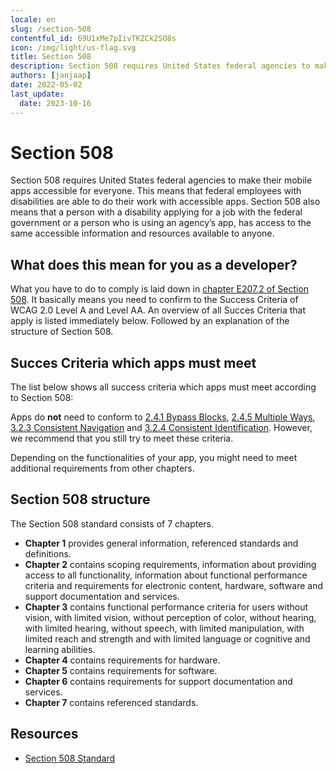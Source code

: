 ```yaml
---
locale: en
slug: /section-508
contentful_id: 69U1xMe7pIivTKZCk2SO8s
icon: /img/light/us-flag.svg
title: Section 508
description: Section 508 requires United States federal agencies to make their apps accessible for everyone.
authors: [janjaap]
date: 2022-05-02
last_update:
  date: 2023-10-16
---
```


# Section 508

Section 508 requires United States federal agencies to make their mobile apps accessible for everyone. This means that federal employees with disabilities are able to do their work with accessible apps. Section 508 also means that a person with a disability applying for a job with the federal government or a person who is using an agency’s app, has access to the same accessible information and resources available to anyone.

## What does this mean for you as a developer?

What you have to do to comply is laid down in [chapter E207.2 of Section 508](https://www.access-board.gov/ict/#E207.2). It basically means you need to confirm to the Success Criteria of WCAG 2.0 Level A and Level AA. An overview of all Succes Criteria that apply is listed immediately below. Followed by an explanation of the structure of Section 508.

## Succes Criteria which apps must meet

The list below shows all success criteria which apps must meet according to Section 508:

<LinkList title="List of requirements for Section 508" isHighlighted={false}>
  <LinkListItem
    url="/en/guidelines/wcag/success-criterion-1-1-1"
    title="Success Criterion 1.1.1 - Non-text Content - Level A"
  />
  <LinkListItem
    url="/en/guidelines/wcag/success-criterion-1-2-1"
    title="Success Criterion 1.2.1 - Audio-only and Video-only (Prerecorded) - Level A"
  />
  <LinkListItem
    url="/en/guidelines/wcag/success-criterion-1-2-2"
    title="Success Criterion 1.2.2 - Captions (Prerecorded) - Level A"
  />
  <LinkListItem
    url="/en/guidelines/wcag/success-criterion-1-2-3"
    title="Success Criterion 1.2.3 - Audio Description or Media Alternative (Prerecorded) - Level A"
  />
  <LinkListItem
    url="/en/guidelines/wcag/success-criterion-1-2-4"
    title="Success Criterion 1.2.4 - Captions (Live) - Level AA"
  />
  <LinkListItem
    url="/en/guidelines/wcag/success-criterion-1-2-5"
    title="Success Criterion 1.2.5 - Audio Description (Prerecorded) - Level AA"
  />
  <LinkListItem
    url="/en/guidelines/wcag/success-criterion-1-3-1"
    title="Success Criterion 1.3.1 - Info and Relationships - Level A"
  />
  <LinkListItem
    url="/en/guidelines/wcag/success-criterion-1-3-2"
    title="Success Criterion 1.3.2 - Meaningful Sequence - Level A"
  />
  <LinkListItem
    url="/en/guidelines/wcag/success-criterion-1-3-3"
    title="Success Criterion 1.3.3 - Sensory Characteristics - Level A"
  />
  <LinkListItem
    url="/en/guidelines/wcag/success-criterion-1-4-1"
    title="Success Criterion 1.4.1 - Use of Color - Level A"
  />
  <LinkListItem
    url="/en/guidelines/wcag/success-criterion-1-4-2"
    title="Success Criterion 1.4.2 - Audio Control - Level A"
  />
  <LinkListItem
    url="/en/guidelines/wcag/success-criterion-1-4-3"
    title="Success Criterion 1.4.3 - Contrast (Minimum) - Level AA"
  />
  <LinkListItem
    url="/en/guidelines/wcag/success-criterion-1-4-4"
    title="Success Criterion - 1.4.4 Resize text - Level AA"
  />
  <LinkListItem
    url="/en/guidelines/wcag/success-criterion-1-4-5"
    title="Success Criterion 1.4.5 - Images of Text - Level AA"
  />
  <LinkListItem
    url="/en/guidelines/wcag/success-criterion-2-1-1"
    title="Success Criterion 2.1.1 - Keyboard - Level A"
  />
  <LinkListItem
    url="/en/guidelines/wcag/success-criterion-2-1-2"
    title="Success Criterion 2.1.2 - No Keyboard Trap - Level A"
  />
  <LinkListItem
    url="/en/guidelines/wcag/success-criterion-2-2-1"
    title="Success Criterion 2.2.1 - Timing Adjustable - Level A"
  />
  <LinkListItem
    url="/en/guidelines/wcag/success-criterion-2-2-2"
    title="Success Criterion 2.2.2 - Pause, Stop, Hide - Level A"
  />
  <LinkListItem
    url="/en/guidelines/wcag/success-criterion-2-3-1"
    title="Success Criterion 2.3.1 - Three Flashes or Below Threshold - Level A"
  />
  <LinkListItem
    url="/en/guidelines/wcag/success-criterion-2-4-2"
    title="Success Criterion 2.4.2 - Page Titled - Level A"
  />
  <LinkListItem
    url="/en/guidelines/wcag/success-criterion-2-4-3"
    title="Success Criterion 2.4.3 - Focus Order - Level A"
  />
  <LinkListItem
    url="/en/guidelines/wcag/success-criterion-2-4-4"
    title="Success Criterion 2.4.4 - Link Purpose (In Context) - Level A"
  />
  <LinkListItem
    url="/en/guidelines/wcag/success-criterion-2-4-6"
    title="Success Criterion 2.4.6 - Headings and Labels - Level AA"
  />
  <LinkListItem
    url="/en/guidelines/wcag/success-criterion-2-4-7"
    title="Success Criterion 2.4.7 - Focus Visible - Level AA"
  />
  <LinkListItem
    url="/en/guidelines/wcag/success-criterion-3-1-1"
    title="Success Criterion 3.1.1 - Language of Page - Level A"
  />
  <LinkListItem
    url="/en/guidelines/wcag/success-criterion-3-1-2"
    title="Success Criterion 3.1.2 - Language of Parts - Level AA"
  />
  <LinkListItem
    url="/en/guidelines/wcag/success-criterion-3-2-1"
    title="Success Criterion 3.2.1 - On Focus - Level A"
  />
  <LinkListItem
    url="/en/guidelines/wcag/success-criterion-3-2-2"
    title="Success Criterion 3.2.2 - On Input - Level A"
  />
  <LinkListItem
    url="/en/guidelines/wcag/success-criterion-3-3-1"
    title="Success Criterion 3.3.1 - Error Identification - Level A"
  />
  <LinkListItem
    url="/en/guidelines/wcag/success-criterion-3-3-2"
    title="Success Criterion 3.3.2 - Labels or Instructions - Level A"
  />
  <LinkListItem
    url="/en/guidelines/wcag/success-criterion-3-3-3"
    title="Success Criterion 3.3.3 - Error Suggestion - Level AA"
  />
  <LinkListItem
    url="/en/guidelines/wcag/success-criterion-3-3-4"
    title="Success Criterion 3.3.4 - Error Prevention (Legal, Financial, Data) - Level AA"
  />
  <LinkListItem
    url="/en/guidelines/wcag/success-criterion-4-1-1"
    title="Success Criterion 4.1.1 - Parsing - Level A"
  />
  <LinkListItem
    url="/en/guidelines/wcag/success-criterion-4-1-2"
    title="Success Criterion 4.1.2 - Name, Role, Value - Level A"
  />
</LinkList>

Apps do **not** need to conform to [2.4.1 Bypass Blocks](/en/guidelines/wcag/success-criterion-2-4-1), [2.4.5 Multiple Ways](/en/guidelines/wcag/success-criterion-2-4-5), [3.2.3 Consistent Navigation](/en/guidelines/wcag/success-criterion-3-2-3) and [3.2.4 Consistent Identification](/en/guidelines/wcag/success-criterion-3-2-4). However, we recommend that you still try to meet these criteria.

Depending on the functionalities of your app, you might need to meet additional requirements from other chapters.

## Section 508 structure

The Section 508 standard consists of 7 chapters.

- **Chapter 1** provides general information, referenced standards and definitions.
- **Chapter 2** contains scoping requirements, information about providing access to all functionality, information about functional performance criteria and requirements for electronic content, hardware, software and support documentation and services.
- **Chapter 3** contains functional performance criteria for users without vision, with limited vision, without perception of color, without hearing, with limited hearing, without speech, with limited manipulation, with limited reach and strength and with limited language or cognitive and learning abilities.
- **Chapter 4** contains requirements for hardware.
- **Chapter 5** contains requirements for software.
- **Chapter 6** contains requirements for support documentation and services.
- **Chapter 7** contains referenced standards.

## Resources

- [Section 508 Standard](https://www.access-board.gov/ict/)
